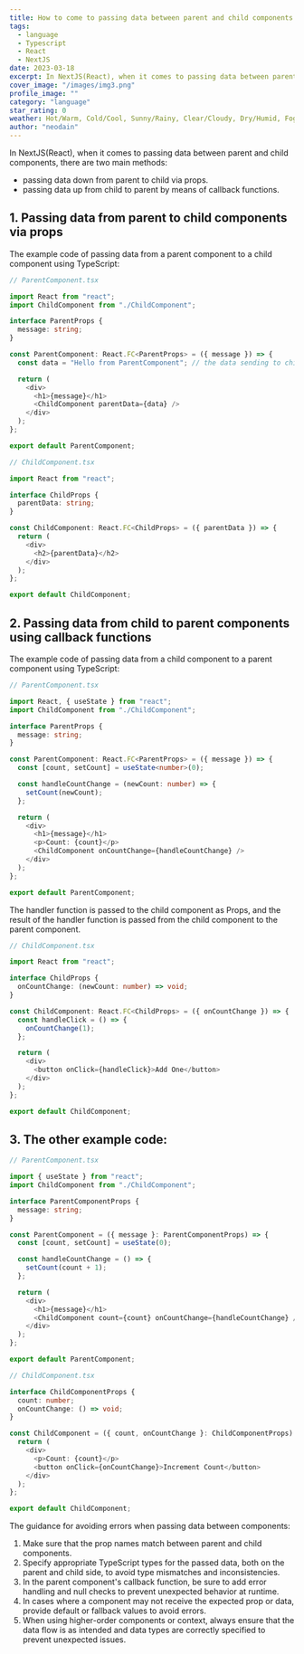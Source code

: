 ```yaml
---
title: How to come to passing data between parent and child components in NextJS(React).
tags:
  - language
  - Typescript
  - React
  - NextJS
date: 2023-03-18
excerpt: In NextJS(React), when it comes to passing data between parent and child components, there are two main methods
cover_image: "/images/img3.png"
profile_image: ""
category: "language"
star_rating: 0
weather: Hot/Warm, Cold/Cool, Sunny/Rainy, Clear/Cloudy, Dry/Humid, Foggy/Misty, Gusty/Windy, Thunder/Lightning
author: "neodain"
---
```


In NextJS(React), when it comes to passing data between parent and child components, there are two main methods:

- passing data down from parent to child via props.
- passing data up from child to parent by means of callback functions.

## 1. Passing data from parent to child components via props

The example code of passing data from a parent component to a child component using TypeScript:

```typescript
// ParentComponent.tsx

import React from "react";
import ChildComponent from "./ChildComponent";

interface ParentProps {
  message: string;
}

const ParentComponent: React.FC<ParentProps> = ({ message }) => {
  const data = "Hello from ParentComponent"; // the data sending to child component

  return (
    <div>
      <h1>{message}</h1>
      <ChildComponent parentData={data} />
    </div>
  );
};

export default ParentComponent;
```

```typescript
// ChildComponent.tsx

import React from "react";

interface ChildProps {
  parentData: string;
}

const ChildComponent: React.FC<ChildProps> = ({ parentData }) => {
  return (
    <div>
      <h2>{parentData}</h2>
    </div>
  );
};

export default ChildComponent;
```

## 2. Passing data from child to parent components using callback functions

The example code of passing data from a child component to a parent component using TypeScript:

```typescript
// ParentComponent.tsx

import React, { useState } from "react";
import ChildComponent from "./ChildComponent";

interface ParentProps {
  message: string;
}

const ParentComponent: React.FC<ParentProps> = ({ message }) => {
  const [count, setCount] = useState<number>(0);

  const handleCountChange = (newCount: number) => {
    setCount(newCount);
  };

  return (
    <div>
      <h1>{message}</h1>
      <p>Count: {count}</p>
      <ChildComponent onCountChange={handleCountChange} />
    </div>
  );
};

export default ParentComponent;
```

The handler function is passed to the child component as Props, and the result of the handler function is passed from the child component to the parent component.

```typescript
// ChildComponent.tsx

import React from "react";

interface ChildProps {
  onCountChange: (newCount: number) => void;
}

const ChildComponent: React.FC<ChildProps> = ({ onCountChange }) => {
  const handleClick = () => {
    onCountChange(1);
  };

  return (
    <div>
      <button onClick={handleClick}>Add One</button>
    </div>
  );
};

export default ChildComponent;
```

## 3. The other example code:

```typescript
// ParentComponent.tsx

import { useState } from "react";
import ChildComponent from "./ChildComponent";

interface ParentComponentProps {
  message: string;
}

const ParentComponent = ({ message }: ParentComponentProps) => {
  const [count, setCount] = useState(0);

  const handleCountChange = () => {
    setCount(count + 1);
  };

  return (
    <div>
      <h1>{message}</h1>
      <ChildComponent count={count} onCountChange={handleCountChange} />
    </div>
  );
};

export default ParentComponent;
```

```typescript
// ChildComponent.tsx

interface ChildComponentProps {
  count: number;
  onCountChange: () => void;
}

const ChildComponent = ({ count, onCountChange }: ChildComponentProps) => {
  return (
    <div>
      <p>Count: {count}</p>
      <button onClick={onCountChange}>Increment Count</button>
    </div>
  );
};

export default ChildComponent;
```

The guidance for avoiding errors when passing data between components:

1. Make sure that the prop names match between parent and child components.
2. Specify appropriate TypeScript types for the passed data, both on the parent and child side, to avoid type mismatches and inconsistencies.
3. In the parent component's callback function, be sure to add error handling and null checks to prevent unexpected behavior at runtime.
4. In cases where a component may not receive the expected prop or data, provide default or fallback values to avoid errors.
5. When using higher-order components or context, always ensure that the data flow is as intended and data types are correctly specified to prevent unexpected issues.
